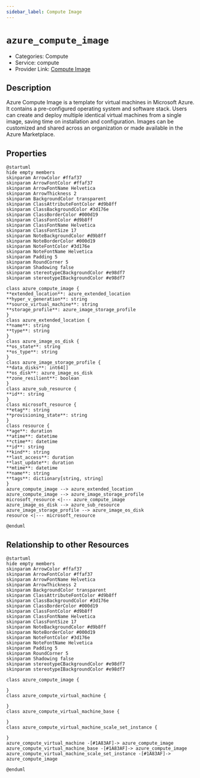 ```yaml
---
sidebar_label: Compute Image
---
```


# `azure_compute_image`

- Categories: Compute
- Service: compute
- Provider Link: [Compute Image](https://learn.microsoft.com/en-us/azure/virtual-machines/image-version)

## Description

Azure Compute Image is a template for virtual machines in Microsoft Azure. It contains a pre-configured operating system and software stack. Users can create and deploy multiple identical virtual machines from a single image, saving time on installation and configuration. Images can be customized and shared across an organization or made available in the Azure Marketplace.

## Properties

<ZoomPanPinch>

```kroki imgType="plantuml" imgAlt="Diagram of Compute Image data model"
@startuml
hide empty members
skinparam ArrowColor #ffaf37
skinparam ArrowFontColor #ffaf37
skinparam ArrowFontName Helvetica
skinparam ArrowThickness 2
skinparam BackgroundColor transparent
skinparam ClassAttributeFontColor #d9b8ff
skinparam ClassBackgroundColor #3d176e
skinparam ClassBorderColor #000d19
skinparam ClassFontColor #d9b8ff
skinparam ClassFontName Helvetica
skinparam ClassFontSize 17
skinparam NoteBackgroundColor #d9b8ff
skinparam NoteBorderColor #000d19
skinparam NoteFontColor #3d176e
skinparam NoteFontName Helvetica
skinparam Padding 5
skinparam RoundCorner 5
skinparam Shadowing false
skinparam stereotypeCBackgroundColor #e98df7
skinparam stereotypeIBackgroundColor #e98df7

class azure_compute_image {
**extended_location**: azure_extended_location
**hyper_v_generation**: string
**source_virtual_machine**: string
**storage_profile**: azure_image_storage_profile
}
class azure_extended_location {
**name**: string
**type**: string
}
class azure_image_os_disk {
**os_state**: string
**os_type**: string
}
class azure_image_storage_profile {
**data_disks**: int64[]
**os_disk**: azure_image_os_disk
**zone_resilient**: boolean
}
class azure_sub_resource {
**id**: string
}
class microsoft_resource {
**etag**: string
**provisioning_state**: string
}
class resource {
**age**: duration
**atime**: datetime
**ctime**: datetime
**id**: string
**kind**: string
**last_access**: duration
**last_update**: duration
**mtime**: datetime
**name**: string
**tags**: dictionary[string, string]
}
azure_compute_image --> azure_extended_location
azure_compute_image --> azure_image_storage_profile
microsoft_resource <|--- azure_compute_image
azure_image_os_disk --> azure_sub_resource
azure_image_storage_profile --> azure_image_os_disk
resource <|--- microsoft_resource

@enduml
```

</ZoomPanPinch>

## Relationship to other Resources

<ZoomPanPinch>

```kroki imgType="plantuml" imgAlt="Diagram of Compute Image resource relationships"
@startuml
hide empty members
skinparam ArrowColor #ffaf37
skinparam ArrowFontColor #ffaf37
skinparam ArrowFontName Helvetica
skinparam ArrowThickness 2
skinparam BackgroundColor transparent
skinparam ClassAttributeFontColor #d9b8ff
skinparam ClassBackgroundColor #3d176e
skinparam ClassBorderColor #000d19
skinparam ClassFontColor #d9b8ff
skinparam ClassFontName Helvetica
skinparam ClassFontSize 17
skinparam NoteBackgroundColor #d9b8ff
skinparam NoteBorderColor #000d19
skinparam NoteFontColor #3d176e
skinparam NoteFontName Helvetica
skinparam Padding 5
skinparam RoundCorner 5
skinparam Shadowing false
skinparam stereotypeCBackgroundColor #e98df7
skinparam stereotypeIBackgroundColor #e98df7

class azure_compute_image {

}
class azure_compute_virtual_machine {

}
class azure_compute_virtual_machine_base {

}
class azure_compute_virtual_machine_scale_set_instance {

}
azure_compute_virtual_machine -[#1A83AF]-> azure_compute_image
azure_compute_virtual_machine_base -[#1A83AF]-> azure_compute_image
azure_compute_virtual_machine_scale_set_instance -[#1A83AF]-> azure_compute_image

@enduml
```

</ZoomPanPinch>
